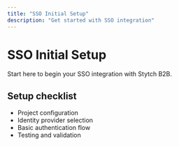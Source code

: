 ```yaml
---
title: "SSO Initial Setup"
description: "Get started with SSO integration"
---
```


# SSO Initial Setup

Start here to begin your SSO integration with Stytch B2B.

## Setup checklist

- Project configuration
- Identity provider selection
- Basic authentication flow
- Testing and validation
